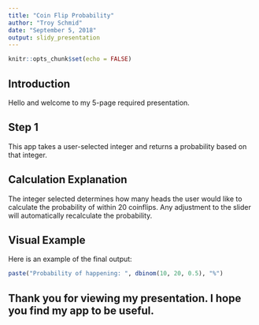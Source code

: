 ---
title: "Coin Flip Probability"
author: "Troy Schmid"
date: "September 5, 2018"
output: slidy_presentation
---

```{r setup, include=FALSE}
knitr::opts_chunk$set(echo = FALSE)
```

## Introduction

Hello and welcome to my 5-page required presentation.  

## Step 1

This app takes a user-selected integer and returns a probability based on that integer.

## Calculation Explanation

The integer selected determines how many heads the user would like to calculate the probability of within 20 coinflips.  Any adjustment to the slider will automatically recalculate the probability. 


## Visual Example
Here is an example of the final output: 

```{r prob}
paste("Probability of happening: ", dbinom(10, 20, 0.5), "%")
```

## Thank you for viewing my presentation.  I hope you find my app to be useful.